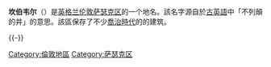 {{noteTA
|G1=UK Places
|G2=PoliticiansUK
}}
{{infobox UK place|
|official_name             = Camberwell
|country                   = 英格蘭
|region                    = 大倫敦
|constituency_westminster  = [[Camberwell_and_Peckham_(UK_Parliament_constituency)|Camberwell and Peckham]]
|constituency_westminster1 = [[Dulwich_and_West_Norwood_(UK_Parliament_constituency)|Dulwich and West Norwood]]
|post_town                 = LONDON
|postcode_area             = SE
|postcode_district         = SE5, SE15, SE21, SE22
|london_borough            = Southwark
|dial_code                 = 020
|os_grid_reference         = TQ325767
|latitude = 51.4736
|longitude = -0.0912
|static_image_name         = Bowyer Place SE5 - geograph.org.uk - 182785.jpg
|static_image_caption      = 
|charingX_distance_mi      = 2.7
|charingX_direction        = NW
}}
'''坎伯韦尔'''（{{lang-en|Camberwell}}）是[[英格兰|英格兰]][[伦敦|伦敦]][[萨瑟克区|萨瑟克区]]的一个地名。該名字源自於[[古英語|古英語]]中「不列顛的井」的意思。該區保存了不少[[喬治時代|喬治時代]]的的建筑。

{{-}}
{{Authority control}}
{{UK-geo-stub}}

[[Category:倫敦地區|Category:倫敦地區]]
[[Category:萨瑟克区|Category:萨瑟克区]]